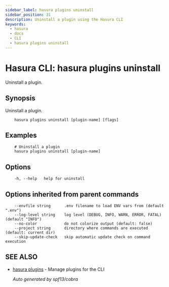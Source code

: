 ```yaml
---
sidebar_label: hasura plugins uninstall
sidebar_position: 31
description: Uninstall a plugin using the Hasura CLI
keywords:
  - hasura
  - docs
  - CLI
  - hasura plugins uninstall
---
```


# Hasura CLI: hasura plugins uninstall

Uninstall a plugin.

## Synopsis

Uninstall a plugin.

```
    hasura plugins uninstall [plugin-name] [flags]
```

## Examples

```
    # Uninstall a plugin
    hasura plugins uninstall [plugin-name]
```

## Options

```
    -h, --help   help for uninstall
```

## Options inherited from parent commands

```
    --envfile string      .env filename to load ENV vars from (default ".env")
    --log-level string    log level (DEBUG, INFO, WARN, ERROR, FATAL) (default "INFO")
    --no-color            do not colorize output (default: false)
    --project string      directory where commands are executed (default: current dir)
    --skip-update-check   skip automatic update check on command execution
```

## SEE ALSO

- [hasura plugins](/graphql/core/hasura-cli/hasura_plugins) - Manage plugins for the CLI

  _Auto generated by spf13/cobra_
